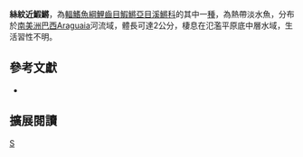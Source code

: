 {{Speciesbox 
| taxon = Plesiolebias fragilis
| status = NE
| status_system = IUCN3.1
| authority =  [[Costa|Costa]], 2007
| synonyms = 
}}
'''絲紋近鰕鱂'''，為[[輻鰭魚綱|輻鰭魚綱]][[鯉齒目|鯉齒目]][[鰕鱂亞目|鰕鱂亞目]][[溪鱂科|溪鱂科]]的其中一[[種|種]]，為熱帶淡水魚，分布於[[南美洲|南美洲]][[巴西|巴西]]Araguaia河流域，體長可達2公分，棲息在氾濫平原底中層水域，生活習性不明。
== 參考文獻 ==
*{{FishBase_species|genus=Plesiolebias|species=fragilis|year=2014|month=9}}

== 擴展閱讀 ==
{{refbegin}}
{{wikispecies-inline|Plesiolebias fragilis|絲紋近鰕鱂}}
{{refend}}
{{Taxonbar|from=Q5511487}}

[[Category:近鰕鱂屬|S]]


{{魚類小作品}}
